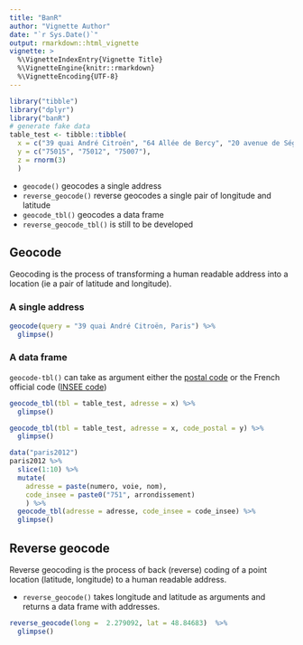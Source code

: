 ```yaml
---
title: "BanR"
author: "Vignette Author"
date: "`r Sys.Date()`"
output: rmarkdown::html_vignette
vignette: >
  %\VignetteIndexEntry{Vignette Title}
  %\VignetteEngine{knitr::rmarkdown}
  %\VignetteEncoding{UTF-8}
---
```


```r
library("tibble")
library("dplyr")
library("banR")
# generate fake data
table_test <- tibble::tibble(
  x = c("39 quai André Citroën", "64 Allée de Bercy", "20 avenue de Ségur"),
  y = c("75015", "75012", "75007"),
  z = rnorm(3)
  )
```

- `geocode()` geocodes a single address
- `reverse_geocode()` reverse geocodes a single pair of longitude and latitude
- `geocode_tbl()` geocodes a data frame
- `reverse_geocode_tbl()` is still to be developed

## Geocode

Geocoding is the process of transforming a human readable address into a location (ie a pair of latitude and longitude).

### A single address

```r
geocode(query = "39 quai André Citroën, Paris") %>%
  glimpse()
```

### A data frame

`geocode-tbl()` can take as argument either the [postal code](https://en.wikipedia.org/wiki/Postal_codes_in_France) or the French official code ([INSEE code](https://en.wikipedia.org/wiki/INSEE_code))

```r
geocode_tbl(tbl = table_test, adresse = x) %>%
  glimpse()
```

```r
geocode_tbl(tbl = table_test, adresse = x, code_postal = y) %>%
  glimpse()
```

```r
data("paris2012")
paris2012 %>%
  slice(1:10) %>%
  mutate(
    adresse = paste(numero, voie, nom),
    code_insee = paste0("751", arrondissement)
    ) %>%
  geocode_tbl(adresse = adresse, code_insee = code_insee) %>%
  glimpse()
```

## Reverse geocode

Reverse geocoding is the process of back (reverse) coding of a point location (latitude, longitude) to a human readable address.

- `reverse_geocode()` takes longitude and latitude as arguments and returns a data frame with addresses.

```r
reverse_geocode(long =  2.279092, lat = 48.84683)  %>%
  glimpse()
```
